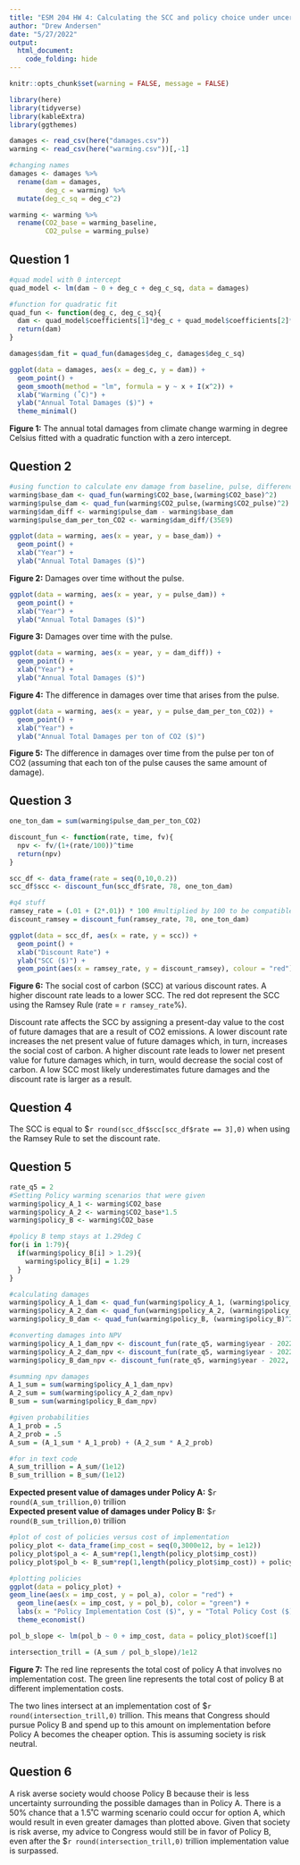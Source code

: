 ```yaml
---
title: "ESM 204 HW 4: Calculating the SCC and policy choice under uncertainty"
author: "Drew Andersen"
date: "5/27/2022"
output: 
  html_document:
    code_folding: hide
---
```


```r
knitr::opts_chunk$set(warning = FALSE, message = FALSE)

library(here)
library(tidyverse)
library(kableExtra)
library(ggthemes)
```

```r
damages <- read_csv(here("damages.csv"))
warming <- read_csv(here("warming.csv"))[,-1]

#changing names
damages <- damages %>% 
  rename(dam = damages,
         deg_c = warming) %>% 
  mutate(deg_c_sq = deg_c^2)

warming <- warming %>% 
  rename(CO2_base = warming_baseline,
         CO2_pulse = warming_pulse)
```

## Question 1

```r
#quad model with 0 intercept
quad_model <- lm(dam ~ 0 + deg_c + deg_c_sq, data = damages)

#function for quadratic fit 
quad_fun <- function(deg_c, deg_c_sq){
  dam <- quad_model$coefficients[1]*deg_c + quad_model$coefficients[2]*deg_c_sq
  return(dam)
}

damages$dam_fit = quad_fun(damages$deg_c, damages$deg_c_sq)
```

```r
ggplot(data = damages, aes(x = deg_c, y = dam)) +
  geom_point() +
  geom_smooth(method = "lm", formula = y ~ x + I(x^2)) +
  xlab("Warming (˚C)") +
  ylab("Annual Total Damages ($)") +
  theme_minimal()
```

**Figure 1:** The annual total damages from climate change warming in degree Celsius fitted with a quadratic function with a zero intercept.

## Question 2

```r
#using function to calculate env damage from baseline, pulse, difference, and pulse per ton of CO2
warming$base_dam <- quad_fun(warming$CO2_base,(warming$CO2_base)^2)
warming$pulse_dam <- quad_fun(warming$CO2_pulse,(warming$CO2_pulse)^2)
warming$dam_diff <- warming$pulse_dam - warming$base_dam
warming$pulse_dam_per_ton_CO2 <- warming$dam_diff/(35E9)
```

```r
ggplot(data = warming, aes(x = year, y = base_dam)) +
  geom_point() +
  xlab("Year") +
  ylab("Annual Total Damages ($)")
```

**Figure 2:** Damages over time without the pulse.

```r
ggplot(data = warming, aes(x = year, y = pulse_dam)) +
  geom_point() +
  xlab("Year") +
  ylab("Annual Total Damages ($)") 
```

**Figure 3:** Damages over time with the pulse.

```r
ggplot(data = warming, aes(x = year, y = dam_diff)) +
  geom_point() +
  xlab("Year") +
  ylab("Annual Total Damages ($)") 
```

**Figure 4:** The difference in damages over time that arises from the pulse.

```r
ggplot(data = warming, aes(x = year, y = pulse_dam_per_ton_CO2)) +
  geom_point() +
  xlab("Year") +
  ylab("Annual Total Damages per ton of CO2 ($)") 
```

**Figure 5:** The difference in damages over time from the pulse per ton of CO2 (assuming that each ton of the pulse causes the same amount of damage).

## Question 3

```r
one_ton_dam = sum(warming$pulse_dam_per_ton_CO2)

discount_fun <- function(rate, time, fv){
  npv <- fv/(1+(rate/100))^time
  return(npv)
}

scc_df <- data_frame(rate = seq(0,10,0.2))
scc_df$scc <- discount_fun(scc_df$rate, 78, one_ton_dam)

#q4 stuff
ramsey_rate = (.01 + (2*.01)) * 100 #multiplied by 100 to be compatible with function
discount_ramsey = discount_fun(ramsey_rate, 78, one_ton_dam)

ggplot(data = scc_df, aes(x = rate, y = scc)) +
  geom_point() +
  xlab("Discount Rate") +
  ylab("SCC ($)") +
  geom_point(aes(x = ramsey_rate, y = discount_ramsey), colour = "red")
```

**Figure 6:** The social cost of carbon (SCC) at various discount rates. A higher discount rate leads to a lower SCC. The red dot represent the SCC using the Ramsey Rule (rate = `r ramsey_rate`%).

Discount rate affects the SCC by assigning a present-day value to the cost of future damages that are a result of CO2 emissions. A lower discount rate increases the net present value of future damages which, in turn, increases the social cost of carbon. A higher discount rate leads to lower net present value for future damages which, in turn, would decrease the social cost of carbon. A low SCC most likely underestimates future damages and the discount rate is larger as a result. 

## Question 4

The SCC is equal to \$`r round(scc_df$scc[scc_df$rate == 3],0)` when using the Ramsey Rule to set the discount rate.

## Question 5

```r
rate_q5 = 2
#Setting Policy warming scenarios that were given
warming$policy_A_1 <- warming$CO2_base
warming$policy_A_2 <- warming$CO2_base*1.5
warming$policy_B <- warming$CO2_base

#policy B temp stays at 1.29deg C
for(i in 1:79){
  if(warming$policy_B[i] > 1.29){
    warming$policy_B[i] = 1.29
  }
}

#calculating damages
warming$policy_A_1_dam <- quad_fun(warming$policy_A_1, (warming$policy_A_1)^2)
warming$policy_A_2_dam <- quad_fun(warming$policy_A_2, (warming$policy_A_2)^2)
warming$policy_B_dam <- quad_fun(warming$policy_B, (warming$policy_B)^2)

#converting damages into NPV
warming$policy_A_1_dam_npv <- discount_fun(rate_q5, warming$year - 2022, warming$policy_A_1_dam)
warming$policy_A_2_dam_npv <- discount_fun(rate_q5, warming$year - 2022, warming$policy_A_2_dam)
warming$policy_B_dam_npv <- discount_fun(rate_q5, warming$year - 2022, warming$policy_B_dam)

#summing npv damages
A_1_sum = sum(warming$policy_A_1_dam_npv)
A_2_sum = sum(warming$policy_A_2_dam_npv)
B_sum = sum(warming$policy_B_dam_npv)

#given probabilities 
A_1_prob = .5
A_2_prob = .5
A_sum = (A_1_sum * A_1_prob) + (A_2_sum * A_2_prob)

#for in text code
A_sum_trillion = A_sum/(1e12)
B_sum_trillion = B_sum/(1e12)
```

**Expected present value of damages under Policy A:** $`r round(A_sum_trillion,0)` trillion  
**Expected present value of damages under Policy B:** $`r round(B_sum_trillion,0)` trillion

```r
#plot of cost of policies versus cost of implementation 
policy_plot <- data_frame(imp_cost = seq(0,3000e12, by = 1e12))
policy_plot$pol_a <- A_sum*rep(1,length(policy_plot$imp_cost))
policy_plot$pol_b <- B_sum*rep(1,length(policy_plot$imp_cost)) + policy_plot$imp_cost

#plotting policies
ggplot(data = policy_plot) +
geom_line(aes(x = imp_cost, y = pol_a), color = "red") +
  geom_line(aes(x = imp_cost, y = pol_b), color = "green") +
  labs(x = "Policy Implementation Cost ($)", y = "Total Policy Cost ($)") +
  theme_economist()

pol_b_slope <- lm(pol_b ~ 0 + imp_cost, data = policy_plot)$coef[1]

intersection_trill = (A_sum / pol_b_slope)/1e12
```

**Figure 7:** The red line represents the total cost of policy A that involves no implementation cost. The green line represents the total cost of policy B at different implementation costs.

The two lines intersect at an implementation cost of \$`r round(intersection_trill,0)` trillion. This means that Congress should pursue Policy B and spend up to this amount on implementation before Policy A becomes the cheaper option. This is assuming society is risk neutral. 

## Question 6

A risk averse society would choose Policy B because their is less uncertainty surrounding the possible damages than in Policy A. There is a 50% chance that a 1.5˚C warming scenario could occur for option A, which would result in even greater damages than plotted above. Given that society is risk averse, my advice to Congress would still be in favor of Policy B, even after the \$`r round(intersection_trill,0)` trillion implementation value is surpassed.
